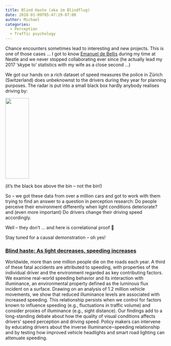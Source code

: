 ```yaml
---
title: Blind Haste (aka im Blindflug)
date: 2018-01-09T05:47:29-07:00
author: Michael
categories:
  - Perception
  - Traffic psychology
---
```

Chance encounters sometimes lead to interesting and new projects. This is one of those cases &#8230; I got to know [Emanuel de Bellis](https://www.alexandria.unisg.ch/persons/4948) during my time at Nestle and we never stopped collaborating ever since (he actually lead my 2017 &#8216;skype to&#8217; statistics with my wife as a close second &#8230;)

We got our hands on a rich dataset of speed measures the police in Zürich (Switzerland) does unbeknownst to the drivers during they year for planning purposes. The radar is put into a small black box hardly anybody realises driving by:

<img class="aligncenter wp-image-604" src="/uploads//2018/01/IMG_2465.jpg" alt="" width="74" height="252" /> 

(it&#8217;s the black box above the bin &#8211; not the bin!)

So &#8211; we got these data from over a million cars and got to work with them trying to find an answer to a question in perception research: Do people perceive their environment differently when light conditions deteriorate? and (even more important) Do drivers change their driving speed accordingly.

Well &#8211; they don&#8217;t &#8230; and here is correlational proof 🙂

Stay tuned for a causal demonstration &#8211; oh yes!

### [Blind haste: As light decreases, speeding increases](http://journals.plos.org/plosone/article?id=10.1371/journal.pone.0188951) {#artTitle}

Worldwide, more than one million people die on the roads each year. A third of these fatal accidents are attributed to speeding, with properties of the individual driver and the environment regarded as key contributing factors. We examine real-world speeding behavior and its interaction with illuminance, an environmental property defined as the luminous flux incident on a surface. Drawing on an analysis of 1.2 million vehicle movements, we show that reduced illuminance levels are associated with increased speeding. This relationship persists when we control for factors known to influence speeding (e.g., fluctuations in traffic volume) and consider proxies of illuminance (e.g., sight distance). Our findings add to a long-standing debate about how the quality of visual conditions affects drivers’ speed perception and driving speed. Policy makers can intervene by educating drivers about the inverse illuminance‒speeding relationship and by testing how improved vehicle headlights and smart road lighting can attenuate speeding.
